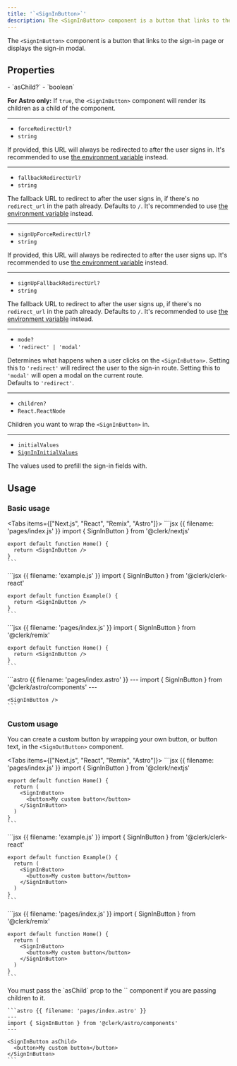 ```yaml
---
title: '`<SignInButton>`'
description: The <SignInButton> component is a button that links to the sign-in page or displays the sign-in modal.
---
```


The `<SignInButton>` component is a button that links to the sign-in page or displays the sign-in modal.

## Properties

<Properties>
  - `asChild?`
  - `boolean`

  **For Astro only:** If `true`, the `<SignInButton>` component will render its children as a child of the component.

  ---

  - `forceRedirectUrl?`
  - `string`

  If provided, this URL will always be redirected to after the user signs in. It's recommended to use [the environment variable](/docs/deployments/clerk-environment-variables#sign-in-and-sign-up-redirects) instead.

  ---

  - `fallbackRedirectUrl?`
  - `string`

  The fallback URL to redirect to after the user signs in, if there's no `redirect_url` in the path already. Defaults to `/`. It's recommended to use [the environment variable](/docs/deployments/clerk-environment-variables#sign-in-and-sign-up-redirects) instead.

  ---

  - `signUpForceRedirectUrl?`
  - `string`

  If provided, this URL will always be redirected to after the user signs up. It's recommended to use [the environment variable](/docs/deployments/clerk-environment-variables#sign-in-and-sign-up-redirects) instead.

  ---

  - `signUpFallbackRedirectUrl?`
  - `string`

  The fallback URL to redirect to after the user signs up, if there's no `redirect_url` in the path already. Defaults to `/`. It's recommended to use [the environment variable](/docs/deployments/clerk-environment-variables#sign-in-and-sign-up-redirects) instead.

  ---

  - `mode?`
  - `'redirect' | 'modal'`

  Determines what happens when a user clicks on the `<SignInButton>`. Setting this to `'redirect'` will redirect the user to the sign-in route. Setting this to `'modal'` will open a modal on the current route.<br />Defaults to `'redirect'`.

  ---

  - `children?`
  - `React.ReactNode`

  Children you want to wrap the `<SignInButton>` in.

   ---

  - `initialValues`
  - [`SignInInitialValues`](/docs/references/javascript/types/sign-in-initial-values)

  The values used to prefill the sign-in fields with.
</Properties>

## Usage

### Basic usage

<Tabs items={["Next.js", "React", "Remix", "Astro"]}>
  <Tab>
    ```jsx {{ filename: 'pages/index.js' }}
    import { SignInButton } from '@clerk/nextjs'

    export default function Home() {
      return <SignInButton />
    }
    ```
  </Tab>

  <Tab>
    ```jsx {{ filename: 'example.js' }}
    import { SignInButton } from '@clerk/clerk-react'

    export default function Example() {
      return <SignInButton />
    }
    ```
  </Tab>

  <Tab>
    ```jsx {{ filename: 'pages/index.js' }}
    import { SignInButton } from '@clerk/remix'

    export default function Home() {
      return <SignInButton />
    }
    ```
  </Tab>

  <Tab>
    ```astro {{ filename: 'pages/index.astro' }}
    ---
    import { SignInButton } from '@clerk/astro/components'
    ---

    <SignInButton />
    ```
  </Tab>
</Tabs>

### Custom usage

You can create a custom button by wrapping your own button, or button text, in the `<SignOutButton>` component.

<Tabs items={["Next.js", "React", "Remix", "Astro"]}>
  <Tab>
    ```jsx {{ filename: 'pages/index.js' }}
    import { SignInButton } from '@clerk/nextjs'

    export default function Home() {
      return (
        <SignInButton>
          <button>My custom button</button>
        </SignInButton>
      )
    }
    ```
  </Tab>

  <Tab>
    ```jsx {{ filename: 'example.js' }}
    import { SignInButton } from '@clerk/clerk-react'

    export default function Example() {
      return (
        <SignInButton>
          <button>My custom button</button>
        </SignInButton>
      )
    }
    ```
  </Tab>

  <Tab>
    ```jsx {{ filename: 'pages/index.js' }}
    import { SignInButton } from '@clerk/remix'

    export default function Home() {
      return (
        <SignInButton>
          <button>My custom button</button>
        </SignInButton>
      )
    }
    ```
  </Tab>

  <Tab>
    You must pass the `asChild` prop to the `<SignInButton>` component if you are passing children to it.

    ```astro {{ filename: 'pages/index.astro' }}
    ---
    import { SignInButton } from '@clerk/astro/components'
    ---

    <SignInButton asChild>
      <button>My custom button</button>
    </SignInButton>
    ```
  </Tab>
</Tabs>

